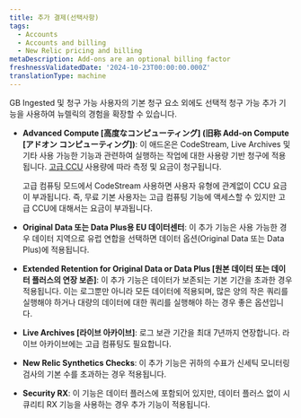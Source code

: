 ```yaml
---
title: 추가 결제(선택사항)
tags:
  - Accounts
  - Accounts and billing
  - New Relic pricing and billing
metaDescription: Add-ons are an optional billing factor
freshnessValidatedDate: '2024-10-23T00:00:00.000Z'
translationType: machine
---
```


GB Ingested 및 청구 가능 사용자의 기본 청구 요소 외에도 선택적 청구 가능 추가 기능을 사용하여 뉴렐릭의 경험을 확장할 수 있습니다.

* **Advanced Compute \[高度なコンピューティング] (旧称 Add-on Compute \[アドオン コンピューティング])**: 이 애드온은 CodeStream, Live Archives 및 기타 사용 가능한 기능과 관련하여 실행하는 작업에 대한 사용량 기반 청구에 적용됩니다. [고급 CCU](/docs/licenses/license-information/product-definitions/new-relic-one-pricing-definitions/#compute-capacity-unit) 사용량에 따라 측정 및 요금이 청구됩니다.

  <Callout variant="tip">
    고급 컴퓨팅 모드에서 CodeStream 사용하면 사용자 유형에 관계없이 CCU 요금이 부과됩니다. 즉, 무료 기본 사용자는 고급 컴퓨팅 기능에 액세스할 수 있지만 고급 CCU에 대해서는 요금이 부과됩니다.
  </Callout>

* **Original Data 또는 Data Plus용 EU 데이터센터**: 이 추가 기능은 사용 가능한 경우 데이터 지역으로 유럽 연합을 선택하면 데이터 옵션(Original Data 또는 Data Plus)에 적용됩니다.

* **Extended Retention for Original Data or Data Plus \[원본 데이터 또는 데이터 플러스의 연장 보존]**: 이 추가 기능은 데이터가 보존되는 기본 기간을 초과한 경우 적용됩니다. 이는 로그뿐만 아니라 모든 데이터에 적용되며, 많은 양의 작은 쿼리를 실행해야 하거나 대량의 데이터에 대한 쿼리를 실행해야 하는 경우 좋은 옵션입니다.

* **Live Archives \[라이브 아카이브]**: 로그 보관 기간을 최대 7년까지 연장합니다. 라이브 아카이브에는 고급 컴퓨팅도 필요합니다.

* **New Relic Synthetics Checks**: 이 추가 기능은 귀하의 수표가 신세틱 모니터링 검사의 기본 수를 초과하는 경우 적용됩니다.

* **Security RX**: 이 기능은 데이터 플러스에 포함되어 있지만, 데이터 플러스 없이 시큐리티 RX 기능을 사용하는 경우 추가 기능이 적용됩니다.